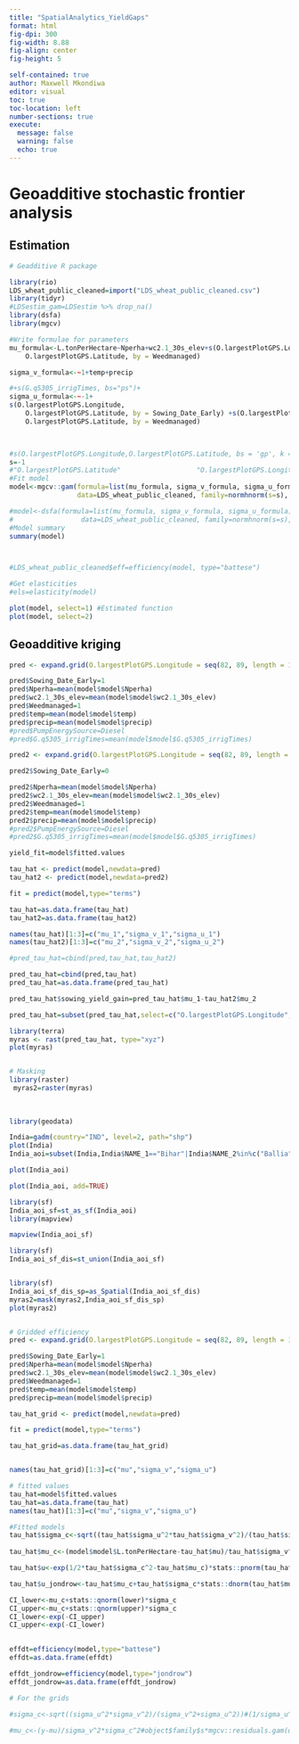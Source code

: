 ```yaml
---
title: "SpatialAnalytics_YieldGaps"
format: html
fig-dpi: 300
fig-width: 8.88
fig-align: center
fig-height: 5

self-contained: true
author: Maxwell Mkondiwa
editor: visual
toc: true
toc-location: left
number-sections: true
execute: 
  message: false
  warning: false
  echo: true
---
```


# Geoadditive stochastic frontier analysis

## Estimation

```r

# Geadditive R package

library(rio)
LDS_wheat_public_cleaned=import("LDS_wheat_public_cleaned.csv")
library(tidyr)
#LDSestim_gam=LDSestim %>% drop_na()
library(dsfa)
library(mgcv)

#Write formulae for parameters
mu_formula<-L.tonPerHectare~Nperha+wc2.1_30s_elev+s(O.largestPlotGPS.Longitude, 
    O.largestPlotGPS.Latitude, by = Weedmanaged) 

sigma_v_formula<-~1+temp+precip

#+s(G.q5305_irrigTimes, bs="ps")+
sigma_u_formula<-~-1+
s(O.largestPlotGPS.Longitude, 
    O.largestPlotGPS.Latitude, by = Sowing_Date_Early) +s(O.largestPlotGPS.Longitude, 
    O.largestPlotGPS.Latitude, by = Weedmanaged) 


  
#s(O.largestPlotGPS.Longitude,O.largestPlotGPS.Latitude, bs = 'gp', k = 100, m = 2)
s=-1
#"O.largestPlotGPS.Latitude"                   "O.largestPlotGPS.Longitude"
#Fit model
model<-mgcv::gam(formula=list(mu_formula, sigma_v_formula, sigma_u_formula),
                 data=LDS_wheat_public_cleaned, family=normhnorm(s=s), optimizer = c("efs"))

#model<-dsfa(formula=list(mu_formula, sigma_v_formula, sigma_u_formula),
#                 data=LDS_wheat_public_cleaned, family=normhnorm(s=s), optimizer = c("efs"))
#Model summary
summary(model)



#LDS_wheat_public_cleaned$eff=efficiency(model, type="battese")

#Get elasticities
#els=elasticity(model)

plot(model, select=1) #Estimated function
plot(model, select=2)
```

## Geoadditive kriging
```r

pred <- expand.grid(O.largestPlotGPS.Longitude = seq(82, 89, length = 100),O.largestPlotGPS.Latitude = seq(24,28, length = 100))

pred$Sowing_Date_Early=1
pred$Nperha=mean(model$model$Nperha)
pred$wc2.1_30s_elev=mean(model$model$wc2.1_30s_elev)
pred$Weedmanaged=1
pred$temp=mean(model$model$temp)
pred$precip=mean(model$model$precip)
#pred$PumpEnergySource=Diesel
#pred$G.q5305_irrigTimes=mean(model$model$G.q5305_irrigTimes)

pred2 <- expand.grid(O.largestPlotGPS.Longitude = seq(82, 89, length = 100),O.largestPlotGPS.Latitude = seq(24,28, length = 100))

pred2$Sowing_Date_Early=0

pred2$Nperha=mean(model$model$Nperha)
pred2$wc2.1_30s_elev=mean(model$model$wc2.1_30s_elev)
pred2$Weedmanaged=1
pred2$temp=mean(model$model$temp)
pred2$precip=mean(model$model$precip)
#pred2$PumpEnergySource=Diesel
#pred2$G.q5305_irrigTimes=mean(model$model$G.q5305_irrigTimes)

yield_fit=model$fitted.values

tau_hat <- predict(model,newdata=pred)
tau_hat2 <- predict(model,newdata=pred2)

fit = predict(model,type="terms")

tau_hat=as.data.frame(tau_hat)
tau_hat2=as.data.frame(tau_hat2)

names(tau_hat)[1:3]=c("mu_1","sigma_v_1","sigma_u_1")
names(tau_hat2)[1:3]=c("mu_2","sigma_v_2","sigma_u_2")

#pred_tau_hat=cbind(pred,tau_hat,tau_hat2)

pred_tau_hat=cbind(pred,tau_hat)
pred_tau_hat=as.data.frame(pred_tau_hat)

pred_tau_hat$sowing_yield_gain=pred_tau_hat$mu_1-tau_hat2$mu_2

pred_tau_hat=subset(pred_tau_hat,select=c("O.largestPlotGPS.Longitude","O.largestPlotGPS.Latitude","sigma_u_1"))

library(terra)
myras <- rast(pred_tau_hat, type="xyz")
plot(myras)


# Masking
library(raster)
 myras2=raster(myras)
 
 
 
library(geodata)

India=gadm(country="IND", level=2, path="shp")
plot(India)
India_aoi=subset(India,India$NAME_1=="Bihar"|India$NAME_2%in%c("Ballia","Chandauli","Deoria","Ghazipur","Kushinagar","Maharajganj","Mau","Siddharth Nagar","Gorakhpur"))

plot(India_aoi)

plot(India_aoi, add=TRUE)

library(sf)
India_aoi_sf=st_as_sf(India_aoi)
library(mapview)

mapview(India_aoi_sf)

library(sf)
India_aoi_sf_dis=st_union(India_aoi_sf)


library(sf)
India_aoi_sf_dis_sp=as_Spatial(India_aoi_sf_dis)
myras2=mask(myras2,India_aoi_sf_dis_sp)
plot(myras2)


# Gridded efficiency
pred <- expand.grid(O.largestPlotGPS.Longitude = seq(82, 89, length = 100),O.largestPlotGPS.Latitude = seq(24,28, length = 100))

pred$Sowing_Date_Early=1
pred$Nperha=mean(model$model$Nperha)
pred$wc2.1_30s_elev=mean(model$model$wc2.1_30s_elev)
pred$Weedmanaged=1
pred$temp=mean(model$model$temp)
pred$precip=mean(model$model$precip)

tau_hat_grid <- predict(model,newdata=pred)

fit = predict(model,type="terms")

tau_hat_grid=as.data.frame(tau_hat_grid)


names(tau_hat_grid)[1:3]=c("mu","sigma_v","sigma_u")

# fitted values
tau_hat=model$fitted.values
tau_hat=as.data.frame(tau_hat)
names(tau_hat)[1:3]=c("mu","sigma_v","sigma_u")

#Fitted models
tau_hat$sigma_c<-sqrt((tau_hat$sigma_u^2*tau_hat$sigma_v^2)/(tau_hat$sigma_v^2+tau_hat$sigma_u^2))#(1/sigma_u^2+1/sigma_v^2)^(-1)
 
tau_hat$mu_c<-(model$model$L.tonPerHectare-tau_hat$mu)/tau_hat$sigma_v^2*tau_hat$sigma_c^2#object$family$s*mgcv::residuals.gam(object)/sigma_v^2*sigma_c^2

tau_hat$u<-exp(1/2*tau_hat$sigma_c^2-tau_hat$mu_c)*stats::pnorm(tau_hat$mu_c/tau_hat$sigma_c-tau_hat$sigma_c)/stats::pnorm(tau_hat$mu_c/tau_hat$sigma_c)

tau_hat$u_jondrow<-tau_hat$mu_c+tau_hat$sigma_c*stats::dnorm(tau_hat$mu_c/tau_hat$sigma_c)/stats::pnorm(tau_hat$mu_c/tau_hat$sigma_c)

CI_lower<-mu_c+stats::qnorm(lower)*sigma_c
CI_upper<-mu_c+stats::qnorm(upper)*sigma_c
CI_lower<-exp(-CI_upper)
CI_upper<-exp(-CI_lower)
    

effdt=efficiency(model,type="battese")
effdt=as.data.frame(effdt)

effdt_jondrow=efficiency(model,type="jondrow")
effdt_jondrow=as.data.frame(effdt_jondrow)

# For the grids

#sigma_c<-sqrt((sigma_u^2*sigma_v^2)/(sigma_v^2+sigma_u^2))#(1/sigma_u^2+1/sigma_v^2)^(-1)
 
#mu_c<-(y-mu)/sigma_v^2*sigma_c^2#object$family$s*mgcv::residuals.gam(object)/sigma_v^2*sigma_c^2
    
```

